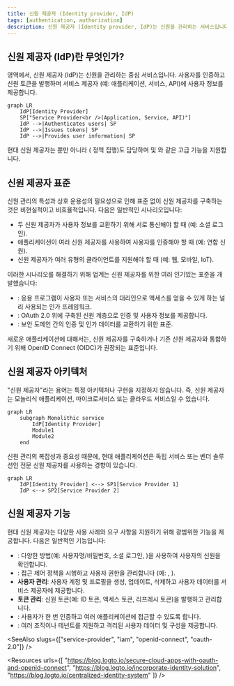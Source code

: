 ```yaml
---
title: 신원 제공자 (Identity provider, IdP)
tags: [authentication, authorization]
description: 신원 제공자 (Identity provider, IdP)는 신원을 관리하는 서비스입니다. 현대 신원 제공자는 인증을 위해 OpenID Connect (OIDC)를, 인가를 위해 OAuth 2.0을 지원합니다.
---
```


## 신원 제공자 (IdP)란 무엇인가?

<Ref slug="iam" /> 영역에서, 신원 제공자 (IdP)는 신원을 관리하는 중심 서비스입니다. 사용자를 인증하고 신원 토큰을 발행하며 <Ref slug="service-provider">서비스 제공자</Ref> (예: 애플리케이션, 서비스, API)에 사용자 정보를 제공합니다.

```mermaid
graph LR
    IdP[Identity Provider]
    SP["Service Provider<br />(Application, Service, API)"]
    IdP -->|Authenticates users| SP
    IdP -->|Issues tokens| SP
    IdP -->|Provides user information| SP
```

현대 신원 제공자는 <Ref slug="authentication" />뿐만 아니라 <Ref slug="authorization" /> (<Ref slug="access-control" /> 정책 집행)도 담당하며 <Ref slug="single-sign-on" /> 및 <Ref slug="multi-tenancy" />와 같은 고급 기능을 지원합니다.

## 신원 제공자 표준

신원 관리의 특성과 상호 운용성의 필요성으로 인해 표준 없이 신원 제공자를 구축하는 것은 비현실적이고 비효율적입니다. 다음은 일반적인 시나리오입니다:

- 두 신원 제공자가 사용자 정보를 교환하기 위해 서로 통신해야 할 때 (예: 소셜 로그인).
- 애플리케이션이 여러 신원 제공자를 사용하여 사용자를 인증해야 할 때 (예: 연합 신원).
- 신원 제공자가 여러 유형의 클라이언트를 지원해야 할 때 (예: 웹, 모바일, IoT).

이러한 시나리오를 해결하기 위해 업계는 신원 제공자를 위한 여러 인기있는 표준을 개발했습니다:

- <Ref slug="oauth-2.0" />: 응용 프로그램이 사용자 또는 서비스의 대리인으로 액세스를 얻을 수 있게 하는 널리 사용되는 인가 프레임워크.
- <Ref slug="openid-connect" />: OAuth 2.0 위에 구축된 신원 계층으로 인증 및 사용자 정보를 제공합니다.
- <Ref slug="saml" />: 보안 도메인 간의 인증 및 인가 데이터를 교환하기 위한 표준.

새로운 애플리케이션에 대해서는, 신원 제공자를 구축하거나 기존 신원 제공자와 통합하기 위해 OpenID Connect (OIDC)가 권장되는 표준입니다.

## 신원 제공자 아키텍처

"신원 제공자"라는 용어는 특정 아키텍처나 구현을 지정하지 않습니다. 즉, 신원 제공자는 모놀리식 애플리케이션, 마이크로서비스 또는 클라우드 서비스일 수 있습니다.

```mermaid
graph LR
    subgraph Monolithic service
        IdP[Identity Provider]
        Module1
        Module2
    end
```

신원 관리의 복잡성과 중요성 때문에, 현대 애플리케이션은 독립 서비스 또는 벤더 솔루션인 전문 신원 제공자를 사용하는 경향이 있습니다.

```mermaid
graph LR
    IdP[Identity Provider] <--> SP1[Service Provider 1]
    IdP <--> SP2[Service Provider 2]
```

## 신원 제공자 기능

현대 신원 제공자는 다양한 사용 사례와 요구 사항을 지원하기 위해 광범위한 기능을 제공합니다. 다음은 일반적인 기능입니다:

- <Ref slug="authentication" />: 다양한 방법(예: 사용자명/비밀번호, 소셜 로그인, <Ref slug="mfa" />)을 사용하여 사용자의 신원을 확인합니다.
- <Ref slug="authorization" />: 접근 제어 정책을 시행하고 사용자 권한을 관리합니다 (예: <Ref slug="rbac" />, <Ref slug="abac" />).
- **사용자 관리**: 사용자 계정 및 프로필을 생성, 업데이트, 삭제하고 사용자 데이터를 <Ref slug="service-provider">서비스 제공자</Ref>에 제공합니다.
- **토큰 관리**: 신원 토큰(예: ID 토큰, 액세스 토큰, 리프레시 토큰)을 발행하고 관리합니다.
- <Ref slug="single-sign-on" />: 사용자가 한 번 인증하고 여러 애플리케이션에 접근할 수 있도록 합니다.
- <Ref slug="multi-tenancy" />: 여러 조직이나 테넌트를 지원하고 격리된 사용자 데이터 및 구성을 제공합니다.

<SeeAlso slugs={["service-provider", "iam", "openid-connect", "oauth-2.0"]} />

<Resources
  urls={[
    "https://blog.logto.io/secure-cloud-apps-with-oauth-and-openid-connect",
    "https://blog.logto.io/incorporate-identity-solution",
    "https://blog.logto.io/centralized-identity-system"
  ]}
/>